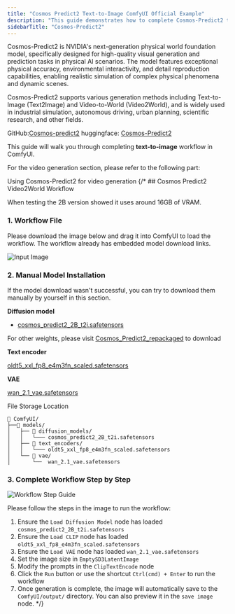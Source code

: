 ```yaml
---
title: "Cosmos Predict2 Text-to-Image ComfyUI Official Example"
description: "This guide demonstrates how to complete Cosmos-Predict2 text-to-image workflow in ComfyUI"
sidebarTitle: "Cosmos-Predict2"
---
```



Cosmos-Predict2 is NVIDIA's next-generation physical world foundation model, specifically designed for high-quality visual generation and prediction tasks in physical AI scenarios.
The model features exceptional physical accuracy, environmental interactivity, and detail reproduction capabilities, enabling realistic simulation of complex physical phenomena and dynamic scenes.

Cosmos-Predict2 supports various generation methods including Text-to-Image (Text2Image) and Video-to-World (Video2World), and is widely used in industrial simulation, autonomous driving, urban planning, scientific research, and other fields.

GitHub:[Cosmos-predict2](https://github.com/nvidia-cosmos/cosmos-predict2)
huggingface: [Cosmos-Predict2](https://huggingface.co/collections/nvidia/cosmos-predict2-68028efc052239369a0f2959)


This guide will walk you through completing **text-to-image** workflow in ComfyUI.

For the video generation section, please refer to the following part:

<Card title="Cosmos Predict2 Video Generation" icon="book" href="/tutorials/video/cosmos/cosmos-predict2-video2world">
  Using Cosmos-Predict2  for video generation
</Card>

<UpdateReminder/>
{/* 
## Cosmos Predict2 Video2World Workflow

When testing the 2B version showed it uses around 16GB of VRAM.

### 1. Workflow File

Please download the image below and drag it into ComfyUI to load the workflow. The workflow already has embedded model download links.

![Input Image](https://raw.githubusercontent.com/Comfy-Org/example_workflows/refs/heads/main/image/cosmos/predict2/cosmos_predict2_2B_t2i.png)


### 2. Manual Model Installation

If the model download wasn't successful, you can try to download them manually by yourself in this section.

**Diffusion model**

- [cosmos_predict2_2B_t2i.safetensors](https://huggingface.co/Comfy-Org/Cosmos_Predict2_repackaged/resolve/main/cosmos_predict2_2B_t2i.safetensors)

For other weights, please visit [Cosmos_Predict2_repackaged](https://huggingface.co/Comfy-Org/Cosmos_Predict2_repackaged) to download

**Text encoder**

[oldt5_xxl_fp8_e4m3fn_scaled.safetensors](https://huggingface.co/comfyanonymous/cosmos_1.0_text_encoder_and_VAE_ComfyUI/resolve/main/text_encoders/oldt5_xxl_fp8_e4m3fn_scaled.safetensors)

**VAE**

[wan_2.1_vae.safetensors](https://huggingface.co/Comfy-Org/Wan_2.1_ComfyUI_repackaged/resolve/main/split_files/vae/wan_2.1_vae.safetensors)


File Storage Location
```
📂 ComfyUI/
├──📂 models/
│   ├── 📂 diffusion_models/
│   │   └─── cosmos_predict2_2B_t2i.safetensors
│   ├── 📂 text_encoders/
│   │   └─── oldt5_xxl_fp8_e4m3fn_scaled.safetensors
│   └── 📂 vae/
│       └──  wan_2.1_vae.safetensors
```

### 3. Complete Workflow Step by Step

![Workflow Step Guide](/images/tutorial/image/cosmos/cosmos_predict2_2B_t2i_step_guide.jpg)

Please follow the steps in the image to run the workflow:

1. Ensure the `Load Diffusion Model` node has loaded `cosmos_predict2_2B_t2i.safetensors`
2. Ensure the `Load CLIP` node has loaded `oldt5_xxl_fp8_e4m3fn_scaled.safetensors`
3. Ensure the `Load VAE` node has loaded `wan_2.1_vae.safetensors`
4. Set the image size in `EmptySD3LatentImage`
5. Modify the prompts in the `ClipTextEncode` node
6. Click the `Run` button or use the shortcut `Ctrl(cmd) + Enter` to run the workflow
7. Once generation is complete, the image will automatically save to the `ComfyUI/output/` directory. You can also preview it in the `save image` node. */}